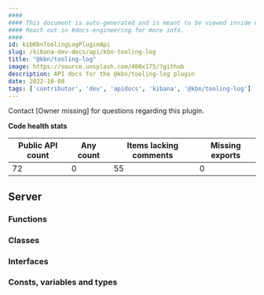 ```yaml
---
####
#### This document is auto-generated and is meant to be viewed inside our experimental, new docs system.
#### Reach out in #docs-engineering for more info.
####
id: kibKbnToolingLogPluginApi
slug: /kibana-dev-docs/api/kbn-tooling-log
title: "@kbn/tooling-log"
image: https://source.unsplash.com/400x175/?github
description: API docs for the @kbn/tooling-log plugin
date: 2022-10-08
tags: ['contributor', 'dev', 'apidocs', 'kibana', '@kbn/tooling-log']
---
```




Contact [Owner missing] for questions regarding this plugin.

**Code health stats**

| Public API count  | Any count | Items lacking comments | Missing exports |
|-------------------|-----------|------------------------|-----------------|
| 72 | 0 | 55 | 0 |

## Server

### Functions
<DocDefinitionList data={kbnToolingLogObj.server.functions}/>

### Classes
<DocDefinitionList data={kbnToolingLogObj.server.classes}/>

### Interfaces
<DocDefinitionList data={kbnToolingLogObj.server.interfaces}/>

### Consts, variables and types
<DocDefinitionList data={kbnToolingLogObj.server.misc}/>


